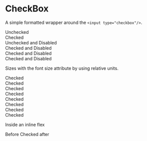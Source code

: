 



<Meta title="Component/Controls/CheckBox" component={CheckBox} />

# CheckBox

A simple formatted wrapper around the `<input type="checkbox"/>`.

<Canvas>
    <Story name="Simple">
        <div><CheckBox defaultChecked={false}/> <Label>Unchecked</Label></div>
        <div><CheckBox defaultChecked={true}/> <Label>Checked</Label></div>
        <div><CheckBox defaultChecked={false} disabled/> <Label>Unchecked and Disabled</Label></div>
        <div><CheckBox defaultChecked={true} disabled/> <Label>Checked and Disabled</Label></div>
        <div><CheckBox defaultChecked={false} focus/> <Label>Checked and Disabled</Label></div>
        <div><CheckBox defaultChecked={true} focus/> <Label>Checked and Disabled</Label></div>
    </Story>
</Canvas>

Sizes with the font size attribute by using relative units.

<Canvas>
    <Story name="Multiple Sizes">
        <div className="space-y-2">
        <div className="flex flex-row justify-between">
            <div className="text-xs">
                <CheckBox checked="true"/> <Label>Checked</Label>
            </div>
            <div className="text-sm">
                <CheckBox checked="true"/> <Label>Checked</Label>
            </div>
            <div className="text-base">
                <CheckBox checked="true"/> <Label>Checked</Label>
            </div>
            <div className="text-lg">
                <CheckBox checked="true"/> <Label>Checked</Label>
            </div>
        </div>
        <div className="flex flex-row justify-between">
            <div className="text-xl">
                <CheckBox checked="true"/> <Label>Checked</Label>
            </div>
            <div className="text-2xl">
                <CheckBox checked="true"/> <Label>Checked</Label>
            </div>
            <div className="text-3xl">
                <CheckBox checked="true"/> <Label>Checked</Label>
            </div>
            <div className="text-4xl">
                <CheckBox checked="true"/> <Label>Checked</Label>
            </div>
        </div>
        </div>
    </Story>
</Canvas>

Inside an inline flex

<Canvas>
    <Story name="Inside Inline Flex">
        <div className="text-base space-y-2">
            Before <span className="inline-flex flex-row items-center space-x-1"><CheckBox checked="true"/><Label className="self-baseline">Checked</Label></span> after
        </div>
    </Story>
</Canvas>

<Canvas>
    <Story name="CheckBox Button">
        <div className="text-base">
            <CheckBox />
            <CheckButton />
        </div>
    </Story>
</Canvas>

